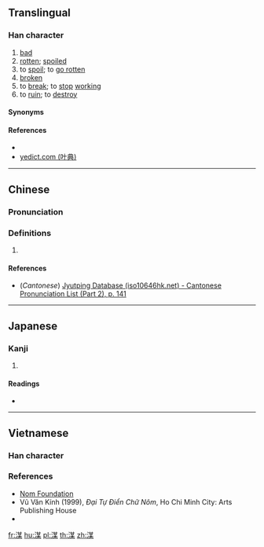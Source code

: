 {{character info/new}}
==Translingual==

===Han character===
{{Han char|rn=85|rad=水|as=09|sn=12|four=|canj=ETMD|ids=⿰氵某}}

# [[bad]]
# [[rotten]]; [[spoiled]]
# to [[spoil]]; to [[go rotten]]
# [[broken]] {{gloss|non-functional}}
# to [[break]]; to [[stop]] [[working]]
# to [[ruin]]; to [[destroy]]

====Synonyms====
{{zh-l|壞}}

====References====
* {{Han ref|kx=0636.150|dkj=17815|dj=1043.180|hdz=31667.050|uh=6E48|ud=28232}}
* [http://yedict.com/htm/6E/6E48.htm yedict.com (叶典)]

----

==Chinese==
{{zh-forms}}

===Pronunciation===
{{zh-pron
|m=méi
|c=mui4
|mc=
|oc=
|ma=
|cat=a,v
}}

===Definitions===
{{zh-hanzi}}

# {{rfdef|lang=zh}}

====References====
* (''Cantonese'') [http://www.iso10646hk.net/jp/document/download.jsp Jyutping Database (iso10646hk.net) - Cantonese Pronunciation List (Part 2), p. 141]

----

==Japanese==

===Kanji===
{{ja-kanji|grade=|rs=水09}}

# {{defn|lang=ja|sort=水09}}

====Readings====
* {{ja-readings|on=[[ばい]] (bai), [[め]] (me)|kun=[[やぶる]] (yaburu)}}

----

==Vietnamese==
===Han character===
{{vi-readings|rs=水09| hanviet = mủ}}

===References===
*[http://nomfoundation.org/common/nom_details.php?codepoint=6e48 Nom Foundation]
* Vũ Văn Kính (1999), ''Đại Tự Điển Chữ Nôm'', Ho Chi Minh City: Arts Publishing House
* {{R:WinVNKey:Lê Sơn Thanh}}

[[fr:湈]]
[[hu:湈]]
[[pl:湈]]
[[th:湈]]
[[zh:湈]]